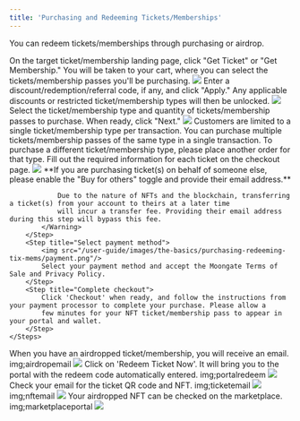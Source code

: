 ```yaml
---
title: 'Purchasing and Redeeming Tickets/Memberships'
---
```

You can redeem tickets/memberships through purchasing or airdrop. 

<Accordion title="Purchasing your ticket/memberships">
    <Steps>
        <Step title="Visit the event/membership page">
            On the target ticket/membership landing page, click "Get Ticket" or "Get Membership." You will be taken to your cart, 
            where you can select the tickets/membership passes you'll be purchasing.
            <img src="/user-guide/images/the-basics/purchasing-redeeming-tix-mems/landing page.png"/>
        </Step>
        <Step title="Enter discount/redemption/referral code (optional)">
            Enter a discount/redemption/referral code, if any, and click "Apply." Any applicable discounts or restricted ticket/membership 
            types will then be unlocked.
            <img src="/user-guide/images/the-basics/purchasing-redeeming-tix-mems/discount code.gif"/>
        </Step>
        <Step title="Select ticket/membership type and quantity">
            Select the ticket/membership type and quantity of tickets/membership passes to purchase. When ready, click "Next."
            <img src="/user-guide/images/the-basics/purchasing-redeeming-tix-mems/select type quantity.png"/>
            <Info>
                Customers are limited to a single ticket/membership type per transaction. You can purchase multiple tickets/membership 
                passes of the same type in a single transaction. To purchase a different ticket/membership type, please place another order 
                for that type.
            </Info>
        </Step>
        <Step title="Fill out required information">
            Fill out the required information for each ticket on the checkout page.
            <img src="/user-guide/images/the-basics/purchasing-redeeming-tix-mems/fill info.png"/>
            <Warning>
                **If you are purchasing ticket(s) on behalf of someone else, please enable the "Buy for others" toggle and provide their email 
                address.**
                
                Due to the nature of NFTs and the blockchain, transferring a ticket(s) from your account to theirs at a later time 
                will incur a transfer fee. Providing their email address during this step will bypass this fee.
            </Warning>
        </Step>
        <Step title="Select payment method">
            <img src="/user-guide/images/the-basics/purchasing-redeeming-tix-mems/payment.png"/>
            Select your payment method and accept the Moongate Terms of Sale and Privacy Policy.
        </Step>
        <Step title="Complete checkout">
            Click 'Checkout' when ready, and follow the instructions from your payment processor to complete your purchase. Please allow a 
            few minutes for your NFT ticket/membership pass to appear in your portal and wallet.
        </Step>
    </Steps>
</Accordion>

<Accordion title="Redeeming your airdropped NFT ticket/memberships">
    <Steps>
        <Step title="Claim your airdrop with email">
            When you have an airdropped ticket/membership, you will receive an email. 
            img;airdropemail
            <img src="/user-guide/images/the-basics/purchasing-redeeming-tix-mems/airdropemail.png"/>
            Click on 'Redeem Ticket Now'. It will bring you to the portal with the redeem code automatically entered.
            img;portalredeem
            <img src="/user-guide/images/the-basics/purchasing-redeeming-tix-mems/portalredeem.png"/>
        </Step>
        <Step title="A confirmation email will be sent when airdrop is successful">
            Check your email for the ticket QR code and NFT. 
            img;ticketemail
            <img src="/user-guide/images/the-basics/purchasing-redeeming-tix-mems/ticketemail.png"/>
            img;nftemail
            <img src="/user-guide/images/the-basics/purchasing-redeeming-tix-mems/nftemail.png"/>
        </Step>
         <Step title="Check your NFT on the 'PASS' page in the portal">
            Your airdropped NFT can be checked on the marketplace.
            img;marketplaceportal
            <img src="/user-guide/images/the-basics/purchasing-redeeming-tix-mems/marketplaceportal.png"/>
        </Step>
     </Steps>
</Accordion>